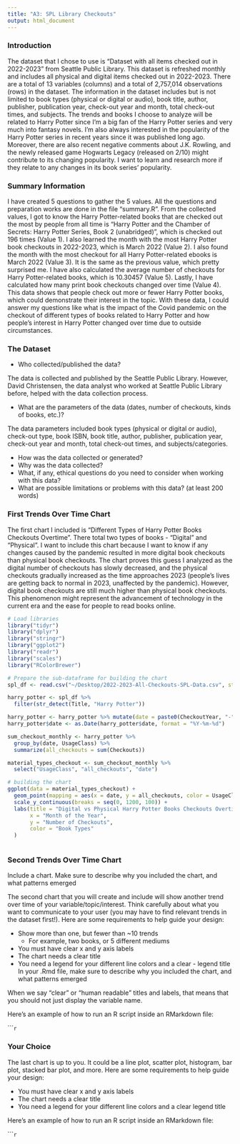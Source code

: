 ```yaml
---
title: "A3: SPL Library Checkouts"
output: html_document
---
```


### Introduction

The dataset that I chose to use is "Dataset with all items checked out in 2022-2023" from Seattle Public Library. This dataset is refreshed monthly and includes all physical and digital items checked out in 2022-2023. There are a total of 13 variables (columns) and a total of 2,757,014 observations (rows) in the dataset. The information in the dataset includes but is not limited to book types (physical or digital or audio), book title, author, publisher, publication year, check-out year and month, total check-out times, and subjects. The trends and books I choose to analyze will be related to Harry Potter since I'm a big fan of the Harry Potter series and very much into fantasy novels. I'm also always interested in the popularity of the Harry Potter series in recent years since it was published long ago. Moreover, there are also recent negative comments about J.K. Rowling, and the newly released game Hogwarts Legacy (released on 2/10) might contribute to its changing popularity. I want to learn and research more if they relate to any changes in its book series' popularity.

### Summary Information

I have created 5 questions to gather the 5 values. All the questions and preparation works are done in the file "summary.R". From the collected values, I got to know the Harry Potter-related books that are checked out the most by people from all time is "Harry Potter and the Chamber of Secrets: Harry Potter Series, Book 2 (unabridged)", which is checked out 196 times (Value 1). I also learned the month with the most Harry Potter book checkouts in 2022-2023, which is March 2022 (Value 2). I also found the month with the most checkout for all Harry Potter-related ebooks is March 2022 (Value 3). It is the same as the previous value, which pretty surprised me. I have also calculated the average number of checkouts for Harry Potter-related books, which is 10.30457 (Value 5). Lastly, I have calculated how many print book checkouts changed over time (Value 4). This data shows that people check out more or fewer Harry Potter books, which could demonstrate their interest in the topic. With these data, I could answer my questions like what is the impact of the Covid pandemic on the checkout of different types of books related to Harry Potter and how people's interest in Harry Potter changed over time due to outside circumstances.


### The Dataset

- Who collected/published the data?

The data is collected and published by the Seattle Public Library. However, David Christensen, the data analyst who worked at Seattle Public Library before, helped with the data collection process.

- What are the parameters of the data (dates, number of checkouts, kinds of books, etc.)?

The data parameters included book types (physical or digital or audio), check-out type, book ISBN, book title, author, publisher, publication year, check-out year and month, total check-out times, and subjects/categories.

- How was the data collected or generated?
- Why was the data collected?
- What, if any, ethical questions do you need to consider when working with this data?
- What are possible limitations or problems with this data?   (at least 200 words)


### First Trends Over Time Chart

The first chart I included is "Different Types of Harry Potter Books Checkouts Overtime". There total two types of books - "Digital" and "Physical". I want to include this chart because I want to know if any changes caused by the pandemic resulted in more digital book checkouts than physical book checkouts. The chart proves this guess I analyzed as the digital number of checkouts has slowly decreased, and the physical checkouts gradually increased as the time approaches 2023 (people's lives are getting back to normal in 2023, unaffected by the pandemic). However, digital book checkouts are still much higher than physical book checkouts. This phenomenon might represent the advancement of technology in the current era and the ease for people to read books online.

```r
# Load libraries
library("tidyr")
library("dplyr")
library("stringr")
library("ggplot2")
library("readr")
library("scales")
library("RColorBrewer")

# Prepare the sub-dataframe for building the chart
spl_df <- read.csv("~/Desktop/2022-2023-All-Checkouts-SPL-Data.csv", stringsAsFactors = FALSE)

harry_potter <- spl_df %>%
  filter(str_detect(Title, "Harry Potter"))

harry_potter <- harry_potter %>% mutate(date = paste0(CheckoutYear, "-", CheckoutMonth,  "-01" ))
harry_potter$date <- as.Date(harry_potter$date, format = "%Y-%m-%d")

sum_checkout_monthly <- harry_potter %>%
  group_by(date, UsageClass) %>% 
  summarize(all_checkouts = sum(Checkouts))

material_types_checkout <- sum_checkout_monthly %>%
  select("UsageClass", "all_checkouts", "date")

# building the chart
ggplot(data = material_types_checkout) +
  geom_point(mapping = aes(x = date, y = all_checkouts, color = UsageClass)) +
  scale_y_continuous(breaks = seq(0, 1200, 100)) +
  labs(title = "Digital vs Physical Harry Potter Books Checkouts Overtime",
       x = "Month of the Year",
       y = "Number of Checkouts",
       color = "Book Types"
  )
```

```r
```

### Second Trends Over Time Chart

Include a chart. Make sure to describe why you included the chart, and what patterns emerged

The second chart that you will create and include will show another trend over time of your variable/topic/interest. Think carefully about what you want to communicate to your user (you may have to find relevant trends in the dataset first!). Here are some requirements to help guide your design:

- Show more than one, but fewer than ~10 trends
  - For example, two books, or 5 different mediums
- You must have clear x and y axis labels
- The chart needs a clear title 
- You need a legend for your different line colors and a clear - legend title
In your .Rmd file, make sure to describe why you included the chart, and what patterns emerged

When we say "clear" or "human readable" titles and labels, that means that you should not just display the variable name.

Here's an example of how to run an R script inside an RMarkdown file:

``````r
```

### Your Choice

The last chart is up to you. It could be a line plot, scatter plot, histogram, bar plot, stacked bar plot, and more. Here are some requirements to help guide your design:

- You must have clear x and y axis labels
- The chart needs a clear title 
- You need a legend for your different line colors and a clear legend title

Here's an example of how to run an R script inside an RMarkdown file:

``````r
```


